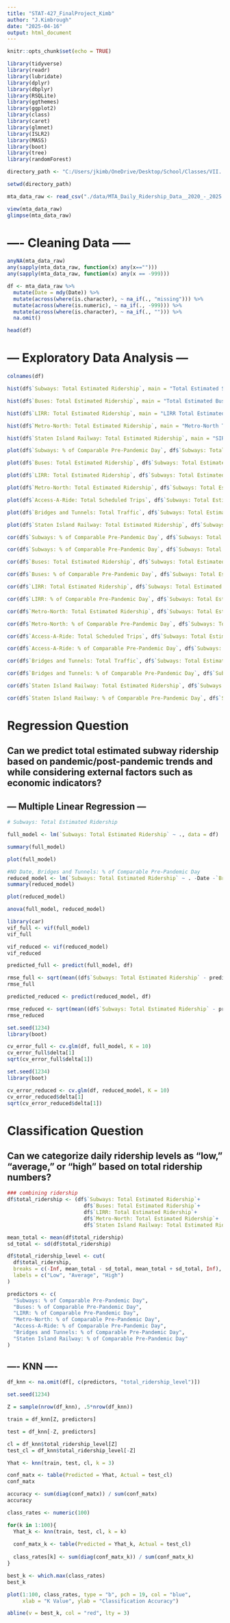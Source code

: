 ```yaml
---
title: "STAT-427_FinalProject_Kimb"
author: "J.Kimbrough"
date: "2025-04-16"
output: html_document
---
```


```r
knitr::opts_chunk$set(echo = TRUE)
```

```r
library(tidyverse)
library(readr)
library(lubridate)
library(dplyr)
library(dbplyr)
library(RSQLite)
library(ggthemes)
library(ggplot2)
library(class)
library(caret)
library(glmnet)
library(ISLR2)
library(MASS)
library(boot)
library(tree)
library(randomForest)
```

```r
directory_path <- "C:/Users/jkimb/OneDrive/Desktop/School/Classes/VII. Spring 2025 (LAST SEM BABY)/ONL_STAT-427_StatisticalMachineLearning/Projects"

setwd(directory_path)
```

```r
mta_data_raw <- read_csv("./data/MTA_Daily_Ridership_Data__2020_-_2025.csv", na = "missing")

view(mta_data_raw)
glimpse(mta_data_raw)
```


# ---- Cleaning Data -----

```r
anyNA(mta_data_raw)
any(sapply(mta_data_raw, function(x) any(x=="")))
any(sapply(mta_data_raw, function(x) any(x == -999)))
```

```r
df <- mta_data_raw %>%
  mutate(Date = mdy(Date)) %>%
  mutate(across(where(is.character), ~ na_if(., "missing"))) %>%
  mutate(across(where(is.numeric), ~ na_if(., -999))) %>%
  mutate(across(where(is.character), ~ na_if(., ""))) %>% 
  na.omit()

head(df)
```


# --- Exploratory Data Analysis ---

```r
colnames(df)
```

```r
hist(df$`Subways: Total Estimated Ridership`, main = "Total Estimated Subway Ridership")
```

```r
hist(df$`Buses: Total Estimated Ridership`, main = "Total Estimated Buses Ridership")
```

```r
hist(df$`LIRR: Total Estimated Ridership`, main = "LIRR Total Estimated Ridership")
```


```r
hist(df$`Metro-North: Total Estimated Ridership`, main = "Metro-North Total Estimated Ridership")
```


```r
hist(df$`Staten Island Railway: Total Estimated Ridership`, main = "SIR Total Estimated Ridership")
```


```r
plot(df$`Subways: % of Comparable Pre-Pandemic Day`, df$`Subways: Total Estimated Ridership`, main = "Subway % of Comparable Pre-Pandemic Day v Subway Total Estimated Ridership", xlab = "Subway % of Comparable Pre-Pandemic Day", ylab = "Subway Total Estimated Ridership")
```


```r
plot(df$`Buses: Total Estimated Ridership`, df$`Subways: Total Estimated Ridership`, main = "Buses Total Estimated Ridership v Subway Total Estimated Ridership", xlab = "Buses Total Estimated Ridership", ylab = "Subway Total Estimated Ridership")
```


```r
plot(df$`LIRR: Total Estimated Ridership`, df$`Subways: Total Estimated Ridership`, main = "LIRR Total Estimated Ridership v Subway Total Estimated Ridership", xlab = "LIRR Total Estimated Ridership", ylab = "Subway Total Estimated Ridership")
```


```r
plot(df$`Metro-North: Total Estimated Ridership`, df$`Subways: Total Estimated Ridership`, main = "Metro-North Total Estimated Ridership v Subway Total Estimated Ridership", xlab = "Metro-North Total Estimated Ridership", ylab = "Subway Total Estimated Ridership")
```


```r
plot(df$`Access-A-Ride: Total Scheduled Trips`, df$`Subways: Total Estimated Ridership`, main = "Access-A-Ride Total Scheduled Trips v Subway Total Estimated Ridership", xlab = "Access-A-Ride Total Scheduled Trips", ylab = "Subway Total Estimated Ridership")
```

```r
plot(df$`Bridges and Tunnels: Total Traffic`, df$`Subways: Total Estimated Ridership`, main = "Bridges and Tunnels Total Traffic v Subway Total Estimated Ridership", xlab = "Bridges and Tunnels Total Traffic", ylab = "Subway Total Estimated Ridership")
```

```r
plot(df$`Staten Island Railway: Total Estimated Ridership`, df$`Subways: Total Estimated Ridership`, main = "SIR Total Estimated Ridership v Subway Total Estimated Ridership", xlab = "SIR Total Estimated Ridership", ylab = "Subway Total Estimated Ridership")
```


```r
cor(df$`Subways: % of Comparable Pre-Pandemic Day`, df$`Subways: Total Estimated Ridership`)
```

```r
cor(df$`Subways: % of Comparable Pre-Pandemic Day`, df$`Subways: Total Estimated Ridership`)
```

```r
cor(df$`Buses: Total Estimated Ridership`, df$`Subways: Total Estimated Ridership`)
```

```r
cor(df$`Buses: % of Comparable Pre-Pandemic Day`, df$`Subways: Total Estimated Ridership`)
```

```r
cor(df$`LIRR: Total Estimated Ridership`, df$`Subways: Total Estimated Ridership`)
```

```r
cor(df$`LIRR: % of Comparable Pre-Pandemic Day`, df$`Subways: Total Estimated Ridership`)
```

```r
cor(df$`Metro-North: Total Estimated Ridership`, df$`Subways: Total Estimated Ridership`)
```

```r
cor(df$`Metro-North: % of Comparable Pre-Pandemic Day`, df$`Subways: Total Estimated Ridership`)
```

```r
cor(df$`Access-A-Ride: Total Scheduled Trips`, df$`Subways: Total Estimated Ridership`)
```

```r
cor(df$`Access-A-Ride: % of Comparable Pre-Pandemic Day`, df$`Subways: Total Estimated Ridership`)
```

```r
cor(df$`Bridges and Tunnels: Total Traffic`, df$`Subways: Total Estimated Ridership`)
```

```r
cor(df$`Bridges and Tunnels: % of Comparable Pre-Pandemic Day`, df$`Subways: Total Estimated Ridership`)
```

```r
cor(df$`Staten Island Railway: Total Estimated Ridership`, df$`Subways: Total Estimated Ridership`)
```

```r
cor(df$`Staten Island Railway: % of Comparable Pre-Pandemic Day`, df$`Subways: Total Estimated Ridership`)
```

# Regression Question

## Can we predict total estimated subway ridership based on pandemic/post-pandemic trends and while considering external factors such as economic indicators?

## --- Multiple Linear Regression ---

```r
# Subways: Total Estimated Ridership

full_model <- lm(`Subways: Total Estimated Ridership` ~ ., data = df)

summary(full_model)

```

```r
plot(full_model)
```


```r
#NO Date, Bridges and Tunnels: % of Comparable Pre-Pandemic Day
reduced_model <- lm(`Subways: Total Estimated Ridership` ~ . -Date -`Bridges and Tunnels: % of Comparable Pre-Pandemic Day`, data = df)
summary(reduced_model)
```

```r
plot(reduced_model)
```


```r
anova(full_model, reduced_model)
```

```r
library(car)
vif_full <- vif(full_model)
vif_full
```

```r
vif_reduced <- vif(reduced_model)
vif_reduced
```



```r
predicted_full <- predict(full_model, df)

rmse_full <- sqrt(mean((df$`Subways: Total Estimated Ridership` - predicted_full)^2))
rmse_full
```

```r
predicted_reduced <- predict(reduced_model, df)

rmse_reduced <- sqrt(mean((df$`Subways: Total Estimated Ridership` - predicted_reduced)^2))
rmse_reduced
```


```r
set.seed(1234)
library(boot)

cv_error_full <- cv.glm(df, full_model, K = 10)
cv_error_full$delta[1]  
sqrt(cv_error_full$delta[1])  
```

```r
set.seed(1234)
library(boot)

cv_error_reduced <- cv.glm(df, reduced_model, K = 10)
cv_error_reduced$delta[1]  
sqrt(cv_error_reduced$delta[1])
```


# Classification Question

## Can we categorize daily ridership levels as “low,” “average,” or “high” based on total ridership numbers?


```r
### combining ridership 
df$total_ridership <- (df$`Subways: Total Estimated Ridership`+
                         df$`Buses: Total Estimated Ridership`+
                         df$`LIRR: Total Estimated Ridership`+
                         df$`Metro-North: Total Estimated Ridership`+
                         df$`Staten Island Railway: Total Estimated Ridership`)
```

```r
mean_total <- mean(df$total_ridership)
sd_total <- sd(df$total_ridership)
```

```r
df$total_ridership_level <- cut(
  df$total_ridership,
  breaks = c(-Inf, mean_total - sd_total, mean_total + sd_total, Inf),
  labels = c("Low", "Average", "High")
)
```



```r
predictors <- c(
  "Subways: % of Comparable Pre-Pandemic Day",
  "Buses: % of Comparable Pre-Pandemic Day",
  "LIRR: % of Comparable Pre-Pandemic Day",
  "Metro-North: % of Comparable Pre-Pandemic Day",
  "Access-A-Ride: % of Comparable Pre-Pandemic Day",
  "Bridges and Tunnels: % of Comparable Pre-Pandemic Day",
  "Staten Island Railway: % of Comparable Pre-Pandemic Day"
)
```



## ---- KNN ---- 
```r
df_knn <- na.omit(df[, c(predictors, "total_ridership_level")])

```



```r
set.seed(1234)

Z = sample(nrow(df_knn), .5*nrow(df_knn))

train = df_knn[Z, predictors]

test = df_knn[-Z, predictors]

cl = df_knn$total_ridership_level[Z]
test_cl = df_knn$total_ridership_level[-Z]

```

```r
Yhat <- knn(train, test, cl, k = 3)
```

```r
conf_matx <- table(Predicted = Yhat, Actual = test_cl)
conf_matx 
```

```r
accuracy <- sum(diag(conf_matx)) / sum(conf_matx)
accuracy
```


```r
class_rates <- numeric(100)

for(k in 1:100){
  Yhat_k <- knn(train, test, cl, k = k)
  
  conf_matx_k <- table(Predicted = Yhat_k, Actual = test_cl)
  
  class_rates[k] <- sum(diag(conf_matx_k)) / sum(conf_matx_k)
}
```

```r
best_k <- which.max(class_rates)
best_k
```

```r
plot(1:100, class_rates, type = "b", pch = 19, col = "blue",
     xlab = "K Value", ylab = "Classification Accuracy")

abline(v = best_k, col = "red", lty = 3)
```






























































